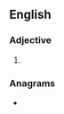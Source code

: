 ==English==

===Adjective===
{{head|en|superlative adjective}}

# {{en-superlative of|frank}}

===Anagrams===
* {{anagrams|en|a=aefknrst|Trekfans}}